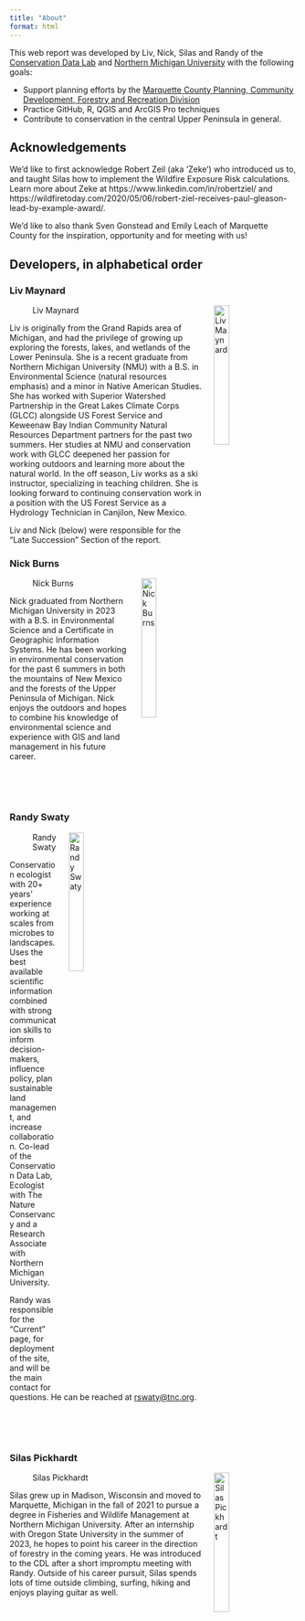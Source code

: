 ```yaml
---
title: "About"
format: html
---
```


This web report was developed by Liv, Nick, Silas and Randy of the [Conservation Data Lab](https://conservationdatalab.org/) and [Northern Michigan University](https://nmu.edu/) with the following goals:

* Support planning efforts by the [Marquette County Planning, Community Development, Forestry and Recreation Division](https://www.co.marquette.mi.us/departments/planning/index.php) 
* Practice GitHub, R, QGIS and ArcGIS Pro techniques
* Contribute to conservation in the central Upper Peninsula in general.

## Acknowledgements

We'd like to first acknowledge Robert Zeil (aka 'Zeke') who introduced us to, and taught Silas how to implement the Wildfire Exposure Risk calculations.  Learn more about Zeke at https://www.linkedin.com/in/robertziel/ and https://wildfiretoday.com/2020/05/06/robert-ziel-receives-paul-gleason-lead-by-example-award/.

We'd like to also thank Sven Gonstead and Emily Leach of Marquette County for the inspiration, opportunity and for meeting with us!

## Developers, in alphabetical order

### Liv Maynard

![Liv Maynard](images/liv.jpg){style="float:right; margin-left: 5%; fig-align:right; width:25%;" }

Liv is originally from the Grand Rapids area of Michigan, and had the privilege of growing up exploring the forests, lakes, and wetlands of the Lower Peninsula. She is a recent graduate from Northern Michigan University (NMU) with a B.S. in Environmental Science (natural resources emphasis) and a minor in Native American Studies. She has worked with Superior Watershed Partnership in the Great Lakes Climate Corps (GLCC) alongside US Forest Service and Keweenaw Bay Indian Community Natural Resources Department partners for the past two summers. Her studies at NMU and conservation work with GLCC deepened her passion for working outdoors and learning more about the natural world. In the off season, Liv works as a ski instructor, specializing in teaching children. She is looking forward to continuing conservation work in a position with the US Forest Service as a Hydrology Technician in Canjilon, New Mexico. 

Liv and Nick (below) were responsible for the "Late Succession" Section of the report. 

### Nick Burns

![Nick Burns](images/nick.jpg){style="float:right; margin-left: 5%; fig-align:right; width:25%;" }

Nick graduated from Northern Michigan University in 2023 with a B.S. in Environmental Science and a Certificate in Geographic Information Systems. He has been working in environmental conservation for the past 6 summers in both the mountains of New Mexico and the forests of the Upper Peninsula of Michigan. Nick enjoys the outdoors and hopes to combine his knowledge of environmental science and experience with GIS and land management in his future career. 

<br>
<br>
<br>

### Randy Swaty

![Randy Swaty](images/randy.JPEG){style="float:right; margin-left: 5%; fig-align:right; width:25%;" }

Conservation ecologist with 20+ years’ experience working at scales from microbes to landscapes.  Uses the best available scientific information combined with strong communication skills to inform decision-makers, influence policy, plan sustainable land management, and increase collaboration.  Co-lead of the Conservation Data Lab, Ecologist with The Nature Conservancy and a Research Associate with Northern Michigan University. 

Randy was responsible for the "Current" page, for deployment of the site, and will be the main contact for questions.  He can be reached at [rswaty@tnc.org](mailto:rswaty@tnc.org){target="blank"}.

<br>
<br>
<br>

### Silas Pickhardt

![Silas Pickhardt](images/silas.jpg){style="float:right; margin-left: 5%; fig-align:right; width:25%;" }

Silas grew up in Madison, Wisconsin and moved to Marquette, Michigan in the fall of 2021 to pursue a degree in Fisheries and Wildlife Management at Northern Michigan University. After an internship with Oregon State University in the summer of 2023, he hopes to point his career in the direction of forestry in the coming years. He was introduced to the CDL after a short impromptu meeting with Randy. Outside of his career pursuit, Silas spends lots of time outside climbing, surfing, hiking and enjoys playing guitar as well. 


